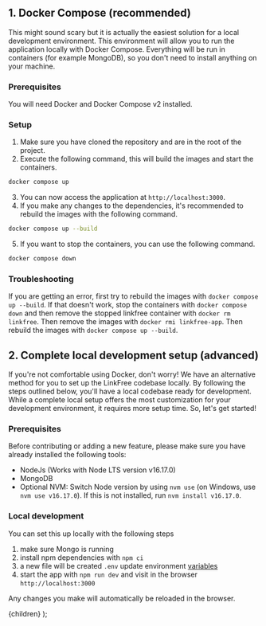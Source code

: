 
<div id="docker-compose">

## 1. Docker Compose (recommended)

This might sound scary but it is actually the easiest solution for a local development environment.
This environment will allow you to run the application locally with Docker Compose. Everything will be run in containers (for example MongoDB), so you don't need to install anything on your machine.

### Prerequisites

You will need <Link href="https://docs.docker.com/compose/">Docker and Docker Compose v2</Link> installed.

### Setup

1. Make sure you have cloned the repository and are in the root of the project.
2. Execute the following command, this will build the images and start the containers.

```bash
docker compose up
```

3. You can now access the application at `http://localhost:3000`.
4. If you make any changes to the dependencies, it's recommended to rebuild the images with the following command.

```bash
docker compose up --build
```

5. If you want to stop the containers, you can use the following command.

```bash
docker compose down
```

### Troubleshooting

If you are getting an error, first try to rebuild the images with `docker compose up --build`. If that doesn't work, stop the containers with `docker compose down` and then remove the stopped linkfree container with `docker rm linkfree`. Then remove the images with `docker rmi linkfree-app`. Then rebuild the images with `docker compose up --build`.

</div>

<div id="local">

## 2. Complete local development setup (advanced)

If you're not comfortable using Docker, don't worry! We have an alternative method for you to set up the LinkFree codebase locally.
By following the steps outlined below, you'll have a local codebase ready for development.
While a complete local setup offers the most customization for your development environment, it requires more setup time.
So, let's get started!

### Prerequisites

Before contributing or adding a new feature, please make sure you have already installed the following tools:

- <Link href="https://nodejs.org/en/download/">NodeJs</Link> (Works with Node LTS
  version v16.17.0)
- <Link href="https://www.mongodb.com/home">MongoDB</Link>
- Optional <Link href="https://github.com/nvm-sh/nvm">NVM</Link>: Switch Node version by using `nvm use` (on Windows, use `nvm use v16.17.0`). If this is not installed, run `nvm install v16.17.0`.

### Local development

You can set this up locally with the following steps

1. make sure Mongo is running
1. install npm dependencies with `npm ci`
1. a new file will be created `.env` update environment [variables](/docs/environments/environment-variables)
1. start the app with `npm run dev` and visit in the browser `http://localhost:3000`

Any changes you make will automatically be reloaded in the browser.

</div>

  <DocsLayout title="LinkFree Local Development Documentation">
    {children}
  </DocsLayout>
);
